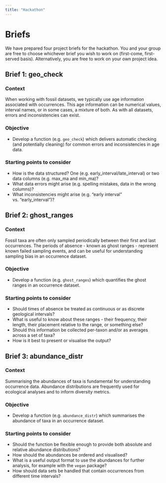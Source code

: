 ```yaml
---
title: "Hackathon"
---
```


# Briefs

We have prepared four project briefs for the hackathon. You and your group are free to choose whichever brief you wish to work on (first-come, first-served basis). Alternatively, you are free to work on your own project idea.

## Brief 1: geo_check

### Context

When working with fossil datasets, we typically use age information associated with occurrences. This age information can be numerical values, interval names, or in some cases, a mixture of both. As with all datasets, errors and inconsistencies can exist.

### Objective

-   Develop a function (e.g. `geo_check`) which delivers automatic checking (and potentially cleaning) for common errors and inconsistencies in age data.

### Starting points to consider

-   How is the data structured? One (e.g. early_interval/late_interval) or two data columns (e.g. max_ma and min_ma)?
-   What data errors might arise (e.g. spelling mistakes, data in the wrong columns)?
-   What inconsistencies might arise (e.g. "early interval" vs. "early_interval")?

## Brief 2: ghost_ranges

### Context

Fossil taxa are often only sampled periodically between their first and last occurrences. The periods of absence - known as ghost ranges - represent known failed sampling events, and can be useful for understanding sampling bias in an occurrence dataset.

### Objective

-   Develop a function (e.g. `ghost_ranges`) which quantifies the ghost ranges in an occurrence dataset.

### Starting points to consider

-   Should times of absence be treated as continuous or as discrete geological intervals?
-   What is useful to know about these ranges - their frequency, their length, their placement relative to the range, or something else?
-   Should this information be collected per-taxon and/or as averages across a set of taxa?
-   How is it best to present or visualise the output?

## Brief 3: abundance_distr

### Context

Summarising the abundances of taxa is fundamental for understanding occurrence data. Abundance distributions are frequently used for ecological analyses and to inform diversity metrics.

### Objective

-   Develop a function (e.g. `abundance_distr`) which summarises the abundance of taxa in an occurrence dataset.

### Starting points to consider

-   Should the function be flexible enough to provide both absolute and relative abundance distributions?
-   How should the abundances be ordered and visualised?
-   What is a useful output format to use the abundances for further analysis, for example with the `vegan` package?
-   How should data sets be handled that contain occurrences from different time intervals? 